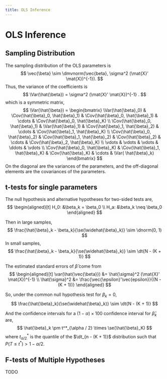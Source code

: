 ```yaml
---
title: OLS Inference
---
```


# OLS Inference

## Sampling Distribution 

The sampling distribution of the OLS parameters is
$$
\vec{\beta} \sim \dmvnorm(\vec{beta}, \sigma^2 (\mat{X}' \mat{X})^{-1}).
$$
Thus, the variance of the coefficients is
$$
\Var(\hat{\beta}) = \sigma^2 (\mat{X}' \mat{X})^{-1} .
$$
which is a symmetric matrix,
$$
\Var(\hat{\beta}) =
\begin{bmatrix}
\Var(\hat{\beta}_0) & \Cov(\hat{\beta}_0, \hat{\beta}_1) & \Cov(\hat{\beta}_0, \hat{\beta}_1) & \cdots & \Cov(\hat{\beta}_0, \hat{\beta}_K) \\
\Cov(\hat{\beta}_0, \hat{\beta}_1) & \Var(\hat{\beta}_1) & \Cov(\hat{\beta}_1, \hat{\beta}_2) & \cdots & \Cov(\hat{\beta}_1, \hat{\beta}_K) \\
\Cov(\hat{\beta}_0, \hat{\beta}_2) & \Cov(\hat{\beta}_1, \hat{\beta}_2) & \Cov(\hat{\beta}_2) & \cdots & \Cov(\hat{\beta}_2, \hat{\beta}_K) \\
\vdots & \vdots & \vdots & \ddots & \vdots \\
\Cov(\hat{\beta}_0, \hat{\beta}_K) & \Cov(\hat{\beta}_1, \hat{\beta}_K) & \Cov(\hat{\beta}_K) & \cdots & \Var( \hat{\beta}_k)
\end{bmatrix}
$$
On the diagonal are the variances of the parameters, and the off-diagonal elements are the covariances of the parameters.


## t-tests for single parameters

The null hypothesis and alternative hypotheses for two-sided tests are,
$$
\begin{aligned}[t]
H_0: &\beta_k = \beta_0 \\
H_a: &\beta_k \neq \beta_0
\end{aligned}
$$

Then in large samples,
$$
\frac{\hat{\beta}_k - \beta_k}{\se(\widehat{\beta}_k)} \sim \dnorm(0, 1)
$$
In small samples,
$$
\frac{\hat{\beta}_k - \beta_k}{\se(\widehat{\beta}_k)} \sim \dt{N - (K + 1)}
$$


The estimated standard errors of $\hat{\beta}$ come from
$$
\begin{aligned}[t]
\var(\hat{\vec{\beta}}) &= \hat{\sigma}^2 (\mat{X}' \mat{X})^{-1} \\
\hat{\sigma}^2 &= \frac{\vec{\epsilon}'\vec{epsilon}}{(N - (K + 1))}
\end{aligned}
$$

So, under the common null hypothesis test for $\beta_k = 0$,
$$
\frac{\hat{\beta}_k}{\se(\widehat{\beta}_k)} \sim \dt{N - (K + 1)}
$$

And the confidence intervals for a $(1 - \alpha) \times 100$ confidence interval for  $\hat{\beta}_k$ are,
$$
\hat{\beta}_k \pm t^*_{\alpha / 2} \times \se(\hat{\beta}_K)
$$
where $t^*_{\alpha / 2}$ is the quantile of the $\dt_{n - (K + 1)}$ distribution such that $P(T \leq t^*) > 1 - \alpha / 2$.


## F-tests of Multiple Hypotheses

TODO
